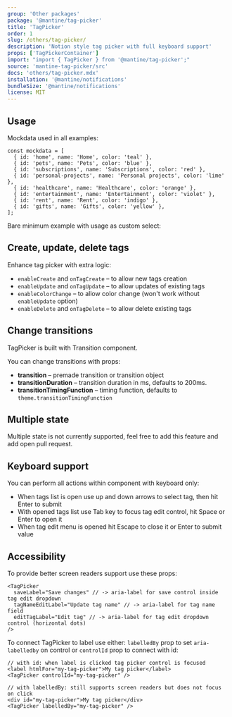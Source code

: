 ```yaml
---
group: 'Other packages'
package: '@mantine/tag-picker'
title: 'TagPicker'
order: 1
slug: /others/tag-picker/
description: 'Notion style tag picker with full keyboard support'
props: ['TagPickerContainer']
import: "import { TagPicker } from '@mantine/tag-picker';"
source: 'mantine-tag-picker/src'
docs: 'others/tag-picker.mdx'
installation: '@mantine/notifications'
bundleSize: '@mantine/notifications'
license: MIT
---
```



## Usage

Mockdata used in all examples:

```tsx
const mockdata = [
  { id: 'home', name: 'Home', color: 'teal' },
  { id: 'pets', name: 'Pets', color: 'blue' },
  { id: 'subscriptions', name: 'Subscriptions', color: 'red' },
  { id: 'personal-projects', name: 'Personal projects', color: 'lime' },
  { id: 'healthcare', name: 'Healthcare', color: 'orange' },
  { id: 'entertainment', name: 'Entertainment', color: 'violet' },
  { id: 'rent', name: 'Rent', color: 'indigo' },
  { id: 'gifts', name: 'Gifts', color: 'yellow' },
];
```

Bare minimum example with usage as custom select:

<Demo data={TagPickerDemos.minimal} />

## Create, update, delete tags

Enhance tag picker with extra logic:

- `enableCreate` and `onTagCreate` – to allow new tags creation
- `enableUpdate` and `onTagUpdate` – to allow updates of existing tags
- `enableColorChange` – to allow color change (won't work without `enableUpdate` option)
- `enableDelete` and `onTagDelete` – to allow delete existing tags

<Demo data={TagPickerDemos.base} />

## Change transitions

TagPicker is built with <GatsbyLink to="/core/transition/">Transition</GatsbyLink> component.

You can change transitions with props:

- **transition** – premade transition or transition object
- **transitionDuration** – transition duration in ms, defaults to 200ms.
- **transitionTimingFunction** – timing function, defaults to `theme.transitionTimingFunction`

<Demo data={TagPickerDemos.transitions} />

## Multiple state

Multiple state is not currently supported, feel free to add this feature and add <GatsbyLink to="/pages/contribute/">open pull request</GatsbyLink>.

## Keyboard support

You can perform all actions within component with keyboard only:

- When tags list is open use up and down arrows to select tag, then hit Enter to submit
- With opened tags list use Tab key to focus tag edit control, hit Space or Enter to open it
- When tag edit menu is opened hit Escape to close it or Enter to submit value

## Accessibility

To provide better screen readers support use these props:

```tsx
<TagPicker
  saveLabel="Save changes" // -> aria-label for save control inside tag edit dropdown
  tagNameEditLabel="Update tag name" // -> aria-label for tag name field
  editTagLabel="Edit tag" // -> aria-label for tag edit dropdown control (horizontal dots)
/>
```

To connect TagPicker to label use either: `labelledBy` prop to set `aria-labelledby` on control
or `controlId` prop to connect with id:

```tsx
// with id: when label is clicked tag picker control is focused
<label htmlFor="my-tag-picker">My tag picker</label>
<TagPicker controlId="my-tag-picker" />

// with labelledBy: still supports screen readers but does not focus on click
<div id="my-tag-picker">My tag picker</div>
<TagPicker labelledBy="my-tag-picker" />
```
